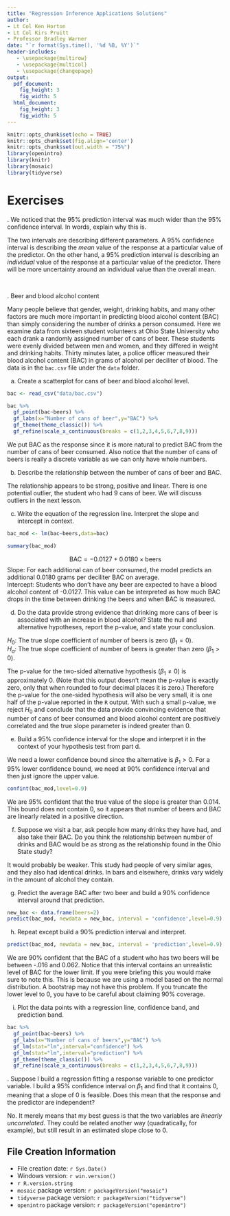 ```yaml
---
title: "Regression Inference Applications Solutions"
author:
- Lt Col Ken Horton
- Lt Col Kirs Pruitt 
- Professor Bradley Warner
date: "`r format(Sys.time(), '%d %B, %Y')`"
header-includes:
   - \usepackage{multirow}
   - \usepackage{multicol}
   - \usepackage{changepage}
output: 
  pdf_document:
    fig_height: 3
    fig_width: 5
  html_document:
    fig_height: 3
    fig_width: 5
---
```



```r
knitr::opts_chunk$set(echo = TRUE)
knitr::opts_chunk$set(fig.align='center')
knitr::opts_chunk$set(out.width = "75%")
library(openintro)
library(knitr)
library(mosaic)
library(tidyverse)
```

# Exercises

\indent 1. We noticed that the 95% prediction interval was much wider than the 95% confidence interval. In words, explain why this is. 

The two intervals are describing different parameters. A 95% confidence interval is describing the *mean* value of the response at a particular value of the predictor. On the other hand, a 95% prediction interval is describing an *individual* value of the response at a particular value of the predictor. There will be more uncertainty around an individual value than the overall mean. 

&nbsp;

\indent 2. Beer and blood alcohol content 

Many people believe that gender, weight, drinking habits, and many other factors are much more important in predicting blood alcohol content (BAC) than simply considering the number of drinks a person consumed. Here we examine data from sixteen student volunteers at Ohio State University who each drank a randomly assigned number of cans of beer. These students were evenly divided between men and women, and they differed in weight and drinking habits. Thirty minutes later, a police officer measured their blood alcohol content (BAC) in grams of alcohol per deciliter of blood. The data is in the `bac.csv` file under the `data` folder.

a. Create a scatterplot for cans of beer and blood alcohol level.  

```r
bac <- read_csv("data/bac.csv")
```

```r
bac %>%
  gf_point(bac~beers) %>%
  gf_labs(x="Number of cans of beer",y="BAC") %>%
  gf_theme(theme_classic()) %>%
  gf_refine(scale_x_continuous(breaks = c(1,2,3,4,5,6,7,8,9)))
```
We put BAC as the response since it is more natural to predict BAC from the number of cans of beer consumed. Also notice that the number of cans of beers is really a discrete variable as we can only have whole numbers.


b. Describe the relationship between the number of cans of beer and BAC. 

The relationship appears to be strong, positive and linear. There is one potential outlier, the student who had 9 cans of beer. We will discuss outliers in the next lesson.

c. Write the equation of the regression line. Interpret the slope and intercept in context.  

```r
bac_mod <- lm(bac~beers,data=bac)
```

```r
summary(bac_mod)
```

$$\text{BAC} = -0.0127 + 0.0180 \times \text{beers} $$
Slope: For each additional can of beer consumed, the model predicts an additional 0.0180 grams per deciliter BAC on average.  
Intercept: Students who don't have any beer are expected to have a blood alcohol content of -0.0127. This value can be interpreted as how much BAC drops in the time between drinking the beers and when BAC is measured.

d. Do the data provide strong evidence that drinking more cans of beer is associated with an increase in blood alcohol? State the null and alternative hypotheses, report the p-value, and state your conclusion.  

$H_0$: The true slope coefficient of number of beers is zero ($\beta_1 = 0$).  
$H_a$: The true slope coefficient of number of beers is greater than zero ($\beta_1 > 0$).  

The p-value for the two-sided alternative hypothesis ($\beta_1 \neq 0$) is approximately 0. (Note that this output doesn't mean the p-value is exactly zero, only that when rounded to four decimal places it is zero.) Therefore the p-value for the one-sided hypothesis will also be very small, it is one half of the p-value reported in the `R` output. With such a small p-value, we reject $H_0$ and conclude that the data provide convincing evidence that number of cans of beer consumed and blood alcohol content are positively correlated and the true slope parameter is indeed greater than 0.


e. Build a 95% confidence interval for the slope and interpret it in the context of your hypothesis test from part d.  

We need a lower confidence bound since the alternative is $\beta_1 > 0$. For a 95% lower confidence bound, we need at 90\% confidence interval and then just ignore the upper value.

```r
confint(bac_mod,level=0.9)
```

We are 95% confident that the true value of the slope is greater than 0.014. This bound does not contain 0, so it appears that number of beers and BAC are linearly related in a positive direction. 


f. Suppose we visit a bar, ask people how many drinks they have had, and also take their BAC. Do you think the relationship between number of drinks and BAC would be as strong as the relationship found in the Ohio State study? 

It would probably be weaker. This study had people of very similar ages, and they also had identical drinks. In bars and elsewhere, drinks vary widely in the amount of alcohol they contain.

g. Predict the average BAC after two beer and build a 90% confidence interval around that prediction. 

```r
new_bac <- data.frame(beers=2)
predict(bac_mod, newdata = new_bac, interval = 'confidence',level=0.9)
```


h. Repeat except build a 90% prediction interval and interpret.


```r
predict(bac_mod, newdata = new_bac, interval = 'prediction',level=0.9)
```

We are 90\% confident that the BAC of a student who has two beers will be between -.016 and 0.062. Notice that this interval contains an unrealistic level of BAC for the lower limit. If you were briefing this you would make sure to note this. This is because we are using a model based on the normal distribution. A bootstrap may not have this problem. If you truncate the lower level to 0, you have to be careful about claiming 90% coverage.


i. Plot the data points with a regression line, confidence band, and prediction band.

```r
bac %>%
  gf_point(bac~beers) %>%
  gf_labs(x="Number of cans of beers",y="BAC") %>%
  gf_lm(stat="lm",interval="confidence") %>%
  gf_lm(stat="lm",interval="prediction") %>%
  gf_theme(theme_classic()) %>%
  gf_refine(scale_x_continuous(breaks = c(1,2,3,4,5,6,7,8,9)))
```

\indent 3. Suppose I build a regression fitting a response variable to one predictor variable. I build a 95% confidence interval on $\beta_1$ and find that it contains 0, meaning that a slope of 0 is feasible. Does this mean that the response and the predictor are independent? 

No. It merely means that my best guess is that the two variables are *linearly uncorrelated*. They could be related another way (quadratically, for example), but still result in an estimated slope close to 0. 

## File Creation Information 

  * File creation date: `r Sys.Date()`
  * Windows version: `r win.version()`
  * `r R.version.string`
  * `mosaic` package version: `r packageVersion("mosaic")`
  * `tidyverse` package version: `r packageVersion("tidyverse")`
  * `openintro` package version: `r packageVersion("openintro")`

 




